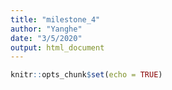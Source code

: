 ```yaml
---
title: "milestone_4"
author: "Yanghe"
date: "3/5/2020"
output: html_document
---
```


```r
knitr::opts_chunk$set(echo = TRUE)
```

